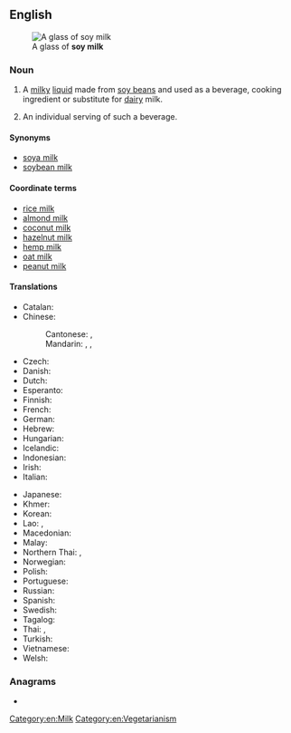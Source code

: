 {{also|soymilk}}
==English==
{{wikipedia}}
[[File:Soy milk (2).jpg|thumb|A glass of '''soy milk''']]

===Noun===
{{en-noun|~}}

# {{lb|en|uncountable}} A [[milky]] [[liquid]] made from [[soy bean]]s and used as a beverage, cooking ingredient or substitute for [[dairy]] milk.
# {{lb|en|countable|informal}} An individual serving of such a beverage.

====Synonyms====
* [[soya milk]]
* [[soybean milk]]

====Coordinate terms====
* [[rice milk]]
* [[almond milk]]
* [[coconut milk]]
* [[hazelnut milk]]
* [[hemp milk]]
* [[oat milk]]
* [[peanut milk]]

====Translations====
{{trans-top|beverage made from soybeans}}
* Catalan: {{t|ca|llet de soia|f}}
* Chinese:
*: Cantonese: {{t|yue|豆漿|sc=Hani}}, {{t|yue|豆浆|tr=dau6 zoeng1|sc=Hani}}
*: Mandarin: {{t+|cmn|豆漿|sc=Hani}}, {{t+|cmn|豆浆|tr=dòujiāng|sc=Hani}} {{q|watery|non-dairy}}, {{t+|cmn|豆奶|tr=dòunǎi|sc=Hani}} {{q|usually contains cow's milk}}
* Czech: {{t|cs|sojové mléko|n}}
* Danish: {{t+|da|sojamælk|c}}
* Dutch: {{t+|nl|sojamelk|f}}
* Esperanto: {{t|eo|sojlakto}}
* Finnish: {{t+|fi|soijamaito}}
* French: {{t+|fr|lait de soja|m}}
* German: {{t+|de|Sojamilch|f}}
* Hebrew: {{t|he|חלב סויה|tr=khalav soya}}
* Hungarian: {{t+|hu|szójatej}}
* Icelandic: {{t|is|sojamjólk|f}}
* Indonesian: {{t|id|susu kedelai|s|c}}
* Irish: {{t|ga|bainne soighe|m}}
* Italian: {{t|it|latte di soia|m}}
{{trans-mid}}
* Japanese: {{t+|ja|豆乳|tr=とうにゅう, tōnyū}}
* Khmer: {{t-needed|km}}
* Korean: {{t+|ko|두유}}
* Lao: {{t|lo|ນົມຖົ່ວເຫຼືອງ}}, {{t|lo|ນ້ຳເຕົາຮູ້}}
* Macedonian: {{t|mk|соино млеко|n}}
* Malay: {{t|ms|susu soya}}
* Northern Thai: {{t|nod|ᨶᩫ᩠ᨾᨳ᩠ᩅᩫᩉᩖᩮᩥᨦ}}, {{t|nod|ᨶ᩶ᩣᩴᨲᩮᩢ᩶ᩣᩉᩩ᩶}}
* Norwegian: {{t|no|soyamelk|m|f}}
* Polish: {{t+|pl|mleko sojowe|n}}
* Portuguese: {{t+|pt|leite de soja|m}}
* Russian: {{t|ru|со́евое молоко́|n}}
* Spanish: {{t|es|leche de soja|f}}
* Swedish: {{t+|sv|sojamjölk|c}}
* Tagalog: {{t|tl|gatas ng utaw}}
* Thai: {{t|th|นมถั่วเหลือง}}, {{t|th|น้ำเต้าหู้}}
* Turkish: {{t|tr|soya sütü}}
* Vietnamese: {{t+|vi|sữa đậu nành}}
* Welsh: {{t|cy|llaeth soia|m}}
{{trans-bottom}}

===Anagrams===
* {{anagrams|en|a=iklmosy|smokily}}

[[Category:en:Milk]]
[[Category:en:Vegetarianism]]